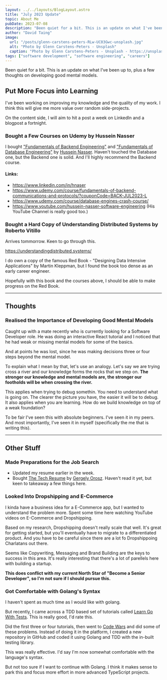 ```yaml
---
layout: ../../layouts/BlogLayout.astro
title: "July 2023 Update"
topic: About Me
pubDate: 2023-07-08
description: "Been quiet for a bit. This is an update on what I've been up to."
author: "David Taing"
image:
  url: "/posts/glenn-carstens-peters-RLw-UC03Gwc-unsplash.jpg"
  alt: "Photo by Glenn Carstens-Peters - Unsplash"
  caption: "Photo by Glenn Carstens-Peters - Unsplash - https://unsplash.com/@glenncarstenspeters"
tags: ["software development", "software engineering", "careers"]
---
```


Been quiet for a bit. This is an update on what I've been up to, plus a few thoughts on developing good mental models.

## Put More Focus into Learning

I've been working on improving my knowledge and the quality of my work. I think this will give me more value over random side-projects.

On the content side, I will aim to hit a post a week on LinkedIn and a blogpost a fortnight.

### Bought a Few Courses on Udemy by Hussein Nasser
I bought ["Fundamentals of Backend Engineering"](https://www.udemy.com/course/fundamentals-of-backend-communications-and-protocols/?couponCode=BACK-JUL2023-L) and ["Fundamentals of Database Engineering"](https://www.udemy.com/course/database-engines-crash-course/) by [Hussein Nasser](https://www.linkedin.com/in/hnaser). Haven't touched the Database one, but the Backend one is solid. And I'll highly recommend the Backend course.

#### Links:
- https://www.linkedin.com/in/hnaser
- https://www.udemy.com/course/fundamentals-of-backend-communications-and-protocols/?couponCode=BACK-JUL2023-L
- https://www.udemy.com/course/database-engines-crash-course/
- https://www.youtube.com/hussein-nasser-software-engineering (His YouTube Channel is really good too.)

### Bought a Hard Copy of Understanding Distributed Systems by Roberto Vitillo

Arrives tommorrow. Keen to go through this. 

https://understandingdistributed.systems/

I do own a copy of the famous Red Book - "Designing Data Intensive Applications" by Martin Kleppman, but I found the book too dense as an early career engineer.

Hopefully with this book and the courses above, I should be able to make progress on the Red Book.


---


## Thoughts

### Realised the Importance of Developing Good Mental Models

Caught up with a mate recently who is currently looking for a Software Developer role. He was doing an interactive React tutorial and I noticed that he had weak or missing mental models for some of the basics.

And at points he was lost, since he was making decisions three or four steps beyond the mental model.

To explain what I mean by that, let's use an analogy. Let's say we are trying cross a river and our knowledge forms the rocks that we step on. **The stronger our knowledge and mental models are, the stronger our footholds will be when crossing the river.**

This applies when trying to debug somethin. You need to understand what is going on. The clearer the picture you have, the easier it will be to debug. It also applies when you are learning. How do we build knowledge on top of a weak foundation?

To be fair I've seen this with absolute beginners. I've seen it in my peers. And most importantly, I've seen it in myself (specifically the me that is writing this).

---

## Other Stuff

### Made Preparations for the Job Search

- Updated my resume earlier in the week.
- Bought [The Tech Resume](https://thetechresume.com/) by [Gergely Orosz](https://blog.pragmaticengineer.com/). Haven't read it yet, but keen to takeaway a few things here.

### Looked Into Dropshipping and E-Commerce

I kinda have a business idea for a E-Commerce app, but I wanted to understand the problem more. Spent some time here watching YouTube videos on E-Commerce and Dropshipping.

Based on my research, Dropshipping doesn't really scale that well. It's great for getting started, but you'll eventually have to migrate to a differentiated product. And you have to be careful since there are a lot fo Dropshippoing Charlatans out there.

Seems like Copywriting, Messaging and Brand Building are the keys to success in this area. It's really interesting that there's a lot of parellels here with building a startup.

**This does conflict with my current North Star of "Become a Senior Developer", so I'm not sure if I should pursue this.**

### Got Comfortable with Golang's Syntax

I haven't spent as much time as I would like with golang. 

But recently, I came across a TDD based set of tutorials called [Learn Go With Tests](https://github.com/quii/learn-go-with-tests). This is really good, I'd rate this.

Did the first three or four tutorials, then went to [Code Wars](https://www.codewars.com/) and did some of these problems. Instead of doing it in the platform, I created a new repository in GitHub and coded it using Golang and TDD with the in-built testing library.

This was really effective. I'd say I'm now somewhat comfortable with the language's syntax.

But not too sure if I want to continue with Golang. I think it makes sense to park this and focus more effort in more advanced TypeScript projects.

